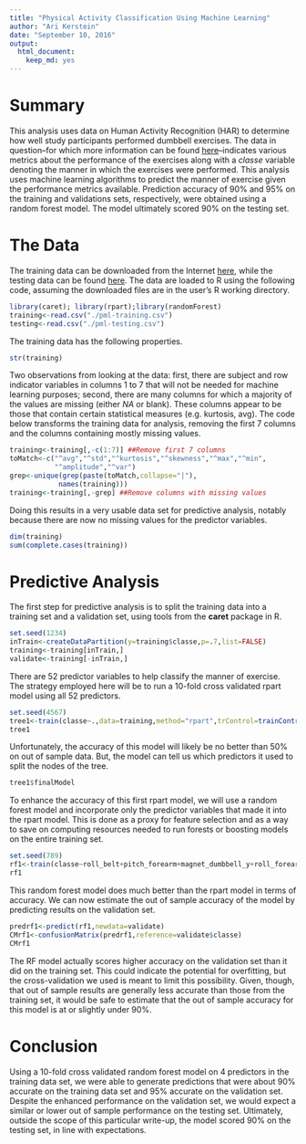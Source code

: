 ---
title: "Physical Activity Classification Using Machine Learning"
author: "Ari Kerstein"
date: "September 10, 2016"
output: 
  html_document: 
    keep_md: yes
---
# Summary
This analysis uses data on Human Activity Recognition (HAR) to determine how well study participants performed dumbbell exercises. The data in question--for which more information can be found [here](http://groupware.les.inf.puc-rio.br/har#weight_lifting_exercises)--indicates various metrics about the performance of the exercises along with a $classe$ variable denoting the manner in which the exercises were performed. This analysis uses machine learning algorithms to predict the manner of exercise given the performance metrics available. Prediction accuracy of 90% and 95% on the training and validations sets, respectively, were obtained using a random forest model. The model ultimately scored 90% on the testing set. 
  
# The Data
The training data can be downloaded from the Internet [here](https://d396qusza40orc.cloudfront.net/predmachlearn/pml-training.csv), while the testing data can be found [here](https://d396qusza40orc.cloudfront.net/predmachlearn/pml-testing.csv). The data are loaded to R using the following code, assuming the downloaded files are in the user's R working directory.
```{r,warning=FALSE,message=FALSE}
library(caret); library(rpart);library(randomForest)
training<-read.csv("./pml-training.csv")
testing<-read.csv("./pml-testing.csv")
```
The training data has the following properties. 
```{r}
str(training)
```
Two observations from looking at the data: first, there are subject and row indicator variables in columns 1 to 7 that will not be needed for machine learning purposes; second, there are many columns for which a majority of the values are missing (either $NA$ or blank). These columns appear to be those that contain certain statistical measures (e.g. kurtosis, avg). The code below transforms the training data for analysis, removing the first 7 columns and the columns containing mostly missing values. 
```{r}
training<-training[,-c(1:7)] ##Remove first 7 columns
toMatch<-c("^avg","^std","^kurtosis","^skewness","^max","^min",
           "^amplitude","^var")
grep<-unique(grep(paste(toMatch,collapse="|"), 
            names(training)))
training<-training[,-grep] ##Remove columns with missing values
```
Doing this results in a very usable data set for predictive analysis, notably because there are now no missing values for the predictor variables. 
```{r}
dim(training)
sum(complete.cases(training))
```
  
# Predictive Analysis
The first step for predictive analysis is to split the training data into a training set and a validation set, using tools from the **caret** package in R. 
```{r}
set.seed(1234)
inTrain<-createDataPartition(y=training$classe,p=.7,list=FALSE)
training<-training[inTrain,]
validate<-training[-inTrain,]
```
There are 52 predictor variables to help classify the manner of exercise. The strategy employed here will be to run a 10-fold cross validated rpart model using all 52 predictors.
```{r}
set.seed(4567)
tree1<-train(classe~.,data=training,method="rpart",trControl=trainControl(method="cv"))
tree1
```
Unfortunately, the accuracy of this model will likely be no better than 50% on out of sample data. But, the model can tell us which predictors it used to split the nodes of the tree. 
```{r}
tree1$finalModel
```
To enhance the accuracy of this first rpart model, we will use a random forest model and incorporate only the predictor variables that made it into the rpart model. This is done as a proxy for feature selection and as a way to save on computing resources needed to run forests or boosting models on the entire training set. 
```{r}
set.seed(789)
rf1<-train(classe~roll_belt+pitch_forearm+magnet_dumbbell_y+roll_forearm,data=training,method="rf",trControl=trainControl(method="cv"))
rf1
```
This random forest model does much better than the rpart model in terms of accuracy. We can now estimate the out of sample accuracy of the model by predicting results on the validation set. 
```{r}
predrf1<-predict(rf1,newdata=validate)
CMrf1<-confusionMatrix(predrf1,reference=validate$classe)
CMrf1
```
The RF model actually scores higher accuracy on the validation set than it did on the training set. This could indicate the potential for overfitting, but the cross-validation we used is meant to limit this possibility. Given, though, that out of sample results are generally less accurate than those from the training set, it would be safe to estimate that the out of sample accuracy for this model is at or slightly under 90%. 
  
# Conclusion
Using a 10-fold cross validated random forest model on 4 predictors in the training data set, we were able to generate predictions that were about 90% accurate on the training data set and 95% accurate on the validation set. Despite the enhanced performance on the validation set, we would expect a similar or lower out of sample performance on the testing set. Ultimately, outside the scope of this particular write-up, the model scored 90% on the testing set, in line with expectations.  